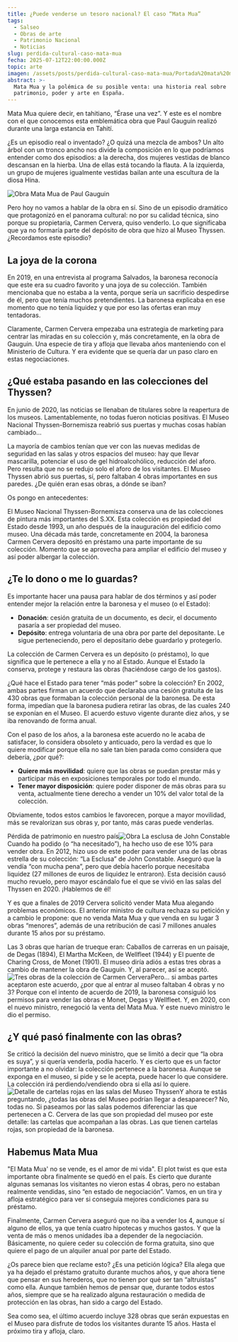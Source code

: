 ```yaml
---
title: ¿Puede venderse un tesoro nacional? El caso “Mata Mua”
tags:
  - Salseo
  - Obras de arte
  - Patrimonio Nacional
  - Noticias
slug: perdida-cultural-caso-mata-mua
fecha: 2025-07-12T22:00:00.000Z
topic: arte
imagen: /assets/posts/perdida-cultural-caso-mata-mua/Portada%20mata%20mua.webp
abstract: >-
  Mata Mua y la polémica de su posible venta: una historia real sobre
  patrimonio, poder y arte en España.
---
```


Mata Mua quiere decir, en tahitiano, “Érase una vez”. Y este es el nombre con el que conocemos esta emblemática obra que Paul Gauguin realizó durante una larga estancia en Tahití.

¿Es un episodio real o inventado? ¿O quizá una mezcla de ambos? Un alto árbol con un tronco ancho nos divide la composición en lo que podríamos entender como dos episodios: a la derecha, dos mujeres vestidas de blanco descansan en la hierba. Una de ellas está tocando la flauta. A la izquierda, un grupo de mujeres igualmente vestidas bailan ante una escultura de la diosa Hina.

![Obra Mata Mua de Paul Gauguin](/assets/posts/perdida-cultural-caso-mata-mua/Mata%20Mua.webp "Paul Gauguin, Mata Mua (Erase una vez), 1892")

Pero hoy no vamos a hablar de la obra en sí. Sino de un episodio dramático que protagonizó en el panorama cultural: no por su calidad técnica, sino porque su propietaria, Carmen Cervera, quiso venderlo. Lo que significaba que ya no formaría parte del depósito de obra que hizo al Museo Thyssen. ¿Recordamos este episodio?

## La joya de la corona

En 2019, en una entrevista al programa Salvados, la baronesa reconocía que este era su cuadro favorito y una joya de su colección. También mencionaba que no estaba a la venta, porque sería un sacrificio despedirse de él, pero que tenía muchos pretendientes. La baronesa explicaba en ese momento que no tenía liquidez y que por eso las ofertas eran muy tentadoras.

Claramente, Carmen Cervera empezaba una estrategia de marketing para centrar las miradas en su colección y, más concretamente, en la obra de Gauguin. Una especie de tira y afloja que llevaba años manteniendo con el Ministerio de Cultura. Y era evidente que se quería dar un paso claro en estas negociaciones.

## ¿Qué estaba pasando en las colecciones del Thyssen?

En junio de 2020, las noticias se llenaban de titulares sobre la reapertura de los museos. Lamentablemente, no todas fueron noticias positivas. El Museo Nacional Thyssen-Bornemisza reabrió sus puertas y muchas cosas habían cambiado…

La mayoría de cambios tenían que ver con las nuevas medidas de seguridad en las salas y otros espacios del museo: hay que llevar mascarilla, potenciar el uso de gel hidroalcohólico, reducción del aforo. Pero resulta que no se redujo solo el aforo de los visitantes. El Museo Thyssen abrió sus puertas, sí, pero faltaban 4 obras importantes en sus paredes. ¿De quién eran esas obras, a dónde se iban?

Os pongo en antecedentes:

El Museo Nacional Thyssen-Bornemisza conserva una de las colecciones de pintura más importantes del S.XX. Esta colección es propiedad del Estado desde 1993, un año después de la inauguración del edificio como museo. Una década más tarde, concretamente en 2004, la baronesa Carmen Cervera depositó en préstamo una parte importante de su colección. Momento que se aprovecha para ampliar el edificio del museo y así poder albergar la colección.

## ¿Te lo dono o me lo guardas?

Es importante hacer una pausa para hablar de dos términos y así poder entender mejor la relación entre la baronesa y el museo (o el Estado):

* **Donación**: cesión gratuita de un documento, es decir, el documento pasaría a ser propiedad del museo.
* **Depósito**: entrega voluntaria de una obra por parte del depositante. Le sigue perteneciendo, pero el depositario debe guardarlo y protegerlo.

La colección de Carmen Cervera es un depósito (o préstamo), lo que significa que le pertenece a ella y no al Estado. Aunque el Estado la conserva, protege y restaura las obras (haciéndose cargo de los gastos).

¿Qué hace el Estado para tener “más poder” sobre la colección? En 2002, ambas partes firman un acuerdo que declaraba una cesión gratuita de las 430 obras que formaban la colección personal de la baronesa. De esta forma, impedían que la baronesa pudiera retirar las obras, de las cuales 240 se exponían en el Museo. El acuerdo estuvo vigente durante diez años, y se iba renovando de forma anual.

Con el paso de los años, a la baronesa este acuerdo no le acaba de satisfacer, lo considera obsoleto y anticuado, pero la verdad es que lo quiere modificar porque ella no sale tan bien parada como considera que debería, ¿por qué?:

* **Quiere más movilidad**: quiere que las obras se puedan prestar más y participar más en exposiciones temporales por todo el mundo.
* **Tener mayor disposición**: quiere poder disponer de más obras para su venta, actualmente tiene derecho a vender un 10% del valor total de la colección.

Obviamente, todos estos cambios le favorecen, porque a mayor movilidad, más se revalorizan sus obras y, por tanto, más caras puede venderlas.

Pérdida de patrimonio en nuestro país![Obra La esclusa de John Constable](/assets/posts/perdida-cultural-caso-mata-mua/La%20esclusa.webp "John Constable, La esclusa, 1824")Cuando ha podido (o “ha necesitado”), ha hecho uso de ese 10% para vender obra. En 2012, hizo uso de este poder para vender una de las obras estrella de su colección: “La Esclusa” de John Constable. Aseguró que la vendía “con mucha pena”, pero que debía hacerlo porque necesitaba liquidez (27 millones de euros de liquidez le entraron). Esta decisión causó mucho revuelo, pero mayor escándalo fue el que se vivió en las salas del Thyssen en 2020. ¡Hablemos de él!

Y es que a finales de 2019 Cervera solicitó vender Mata Mua alegando problemas económicos. El anterior ministro de cultura rechaza su petición y a cambio le propone: que no venda Mata Mua y que venda en su lugar 3 obras “menores”, además de una retribución de casi 7 millones anuales durante 15 años por su préstamo.

Las 3 obras que harían de trueque eran: Caballos de carreras en un paisaje, de Degas (1894), El Martha McKeen, de Wellfleet (1944) y El puente de Charing Cross, de Monet (1901). El museo diría adiós a estas tres obras a cambio de mantener la obra de Gauguin. Y, al parecer, así se aceptó.![Tres obras de la colección de Carmen Cervera](/assets/posts/perdida-cultural-caso-mata-mua/3%20obras%20para%20el%20trueque.webp "De izquierda a derecha: Edgar Degas, Caballos de carreras en un paisaje (1894), Wellfleet, El Martha McKeen (1944) y Monet, El puente de Charing Cross (1901)")Pero… si ambas partes aceptaron este acuerdo, ¿por que al entrar al museo faltaban 4 obras y no 3? Porque con el intento de acuerdo de 2019, la baronesa consiguió los permisos para vender las obras e Monet, Degas y Wellfleet. Y, en 2020, con el nuevo ministro, renegoció la venta del Mata Mua. Y este nuevo ministro le dio el permiso.

## ¿Y qué pasó finalmente con las obras?

Se criticó la decisión del nuevo ministro, que se limitó a decir que “la obra es suya”, y si quería venderla, podía hacerlo. Y es cierto que es un factor importante a no olvidar: la colección pertenece a la baronesa. Aunque se exponga en el museo, si pide y se le acepta, puede hacer lo que considere. La colección irá perdiendo/vendiendo obra si ella así lo quiere.![Detalle de cartelas rojas en las salas del Museo Thyssen](</assets/posts/perdida-cultural-caso-mata-mua/Salas del Thyssen.webp> "Detalle de cartelas rojas acompañando a obras de la colección en el Museo Thyssen (imagen del Diario de Navarra)")Y ahora te estás preguntando, ¿todas las obras del Museo podrían llegar a desaparecer? No, todas no. Si paseamos por las salas podemos diferenciar las que pertenecen a C. Cervera de las que son propiedad del museo por este detalle: las cartelas que acompañan a las obras. Las que tienen cartelas rojas, son propiedad de la baronesa.

## Habemus Mata Mua

"El Mata Mua' no se vende, es el amor de mi vida". El plot twist es que esta importante obra finalmente se quedó en el país. Es cierto que durante algunas semanas los visitantes no vieron estas 4 obras, pero no estaban realmente vendidas, sino “en estado de negociación”. Vamos, en un tira y afloja estratégico para ver si conseguía mejores condiciones para su préstamo.

Finalmente, Carmen Cervera aseguró que no iba a vender los 4, aunque sí alguno de ellos, ya que tenía cuatro hipotecas y muchos gastos. Y que la venta de más o menos unidades iba a depender de la negociación. Básicamente, no quiere ceder su colección de forma gratuita, sino que quiere el pago de un alquiler anual por parte del Estado.

¿Os parece bien que reclame esto? ¿Es una petición lógica? Ella alega que ya ha dejado el préstamo gratuito durante muchos años, y que ahora tiene que pensar en sus herederos, que no tienen por qué ser tan “altruistas” como ella. Aunque también hemos de pensar que, durante todos estos años, siempre que se ha realizado alguna restauración o medida de protección en las obras, han sido a cargo del Estado.

Sea como sea, el último acuerdo incluye 328 obras que serán expuestas en el Museo para disfrute de todos los visitantes durante 15 años. Hasta el próximo tira y afloja, claro.

